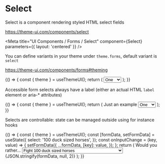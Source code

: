 
# Select

Select is a component rendering styled HTML select fields

https://theme-ui.com/components/select

<Meta
  title="UI Components / Forms / Select"
  component={Select}
  parameters={{ layout: 'centered' }}
/>

<Props of={Select} />

You can define variants in your theme under `theme.forms`, default variant is `select`

https://theme-ui.com/components/forms#theming

<Preview>
  <Story name="Default">
    {() => {
      const { theme } = useThemeUI();
      return (
        <Select
          variant={select('Variant', theme ? Object.keys(theme.forms || {}) : [], 'select')}
          onChange={action('select.default.onChange')}
          name="selects.default"
          aria-label="just an example"
        >
          <option value="one">One</option>
          <option value="two">Two</option>
          <option value="three">Three</option>
        </Select>
      );
    }}
  </Story>
</Preview>

Accessible form selects always have a label (either an actual HTML `label` element or aria-\* attributes)

<Preview>
  <Story name="Accessibility">
    {() => {
      const { theme } = useThemeUI();
      return (
        <React.Fragment>
          <Label htmlFor="selects.accessible">Just an example</Label>
          <Select
            id="selects.accessible"
            variant={select('Variant', theme ? Object.keys(theme.forms || {}) : [], 'input')}
            onChange={action('select.accessible.onChange')}
            name="selects.accessible"
          >
            <option value="one">One</option>
            <option value="two">Two</option>
            <option value="three">Three</option>
          </Select>
        </React.Fragment>
      );
    }}
  </Story>
</Preview>

Selects are controllable: state can be managed outside using for instance hooks

<Preview>
  <Story name="State">
    {() => {
      const { theme } = useThemeUI();
      const [formData, setFormData] = useState({
        select: '100 duck sized horses',
      });
      const onInputChange = (key, value) => {
        setFormData({
          ...formData,
          [key]: value,
        });
      };
      return (
        <React.Fragment>
          <Label htmlFor="selects.state">Would you rather...</Label>
          <Select
            id="selects.state"
            variant={select('Variant', theme ? Object.keys(theme.forms || {}) : [], 'input')}
            onChange={(event) => onInputChange('select', event.currentTarget.value)}
            name="selects.state"
          >
            <option value="100 duck sized horses">Fight 100 duck sized horses</option>
            <option value="1 horse sized duck">Fight 1 horse sized duck</option>
            <option value="embarassing email to company">
              Send an embarassing email to your entire company
            </option>
            <option value="eat stick of butter">Eat an entire stick of butter</option>
          </Select>
          <Divider />
          <Styled.pre>{JSON.stringify(formData, null, 2)}</Styled.pre>
        </React.Fragment>
      );
    }}
  </Story>
</Preview>
